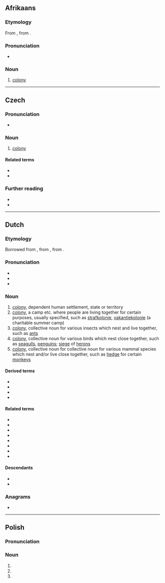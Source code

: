 {{also|Kolonie|kolonię}}
==Afrikaans==

===Etymology===
From {{inh|af|nl|kolonie}}, from {{der|af|la|colōnia||colony}}.

===Pronunciation===
* {{IPA|af|/kʊə̯ˈlʊə̯.ni/}}

===Noun===
{{af-noun|s}}

# [[colony]]

----

==Czech==

===Pronunciation===
* {{cs-IPA|kolonye}}

===Noun===
{{cs-noun|g=f}}

# [[colony]]

====Related terms====
* {{l|cs|koloniální}}
* {{l|cs|kolonialismus}}

===Further reading===
* {{R:PSJC}}
* {{R:SSJC}}

----

==Dutch==

===Etymology===
{{root|nl|ine-pro|*kʷel-}}
Borrowed from {{bor|nl|la|colōnia||colony}}, from {{m|la|colōnus||farmer; colonist}}, from {{m|la|colō||till, cultivate, worship}}.

===Pronunciation===
* {{IPA|nl|/koːˈloː.ni/}}
* {{audio|nl|Nl-kolonie.ogg|audio}}
* {{hyphenation|nl|ko|lo|nie}}

===Noun===
{{nl-noun|f|-s|pl2=-@en|kolonietje}}

# [[colony]], dependent human settlement, state or territory
# [[colony]], a camp etc. where people are living together for certain purposes, usually specified, such as [[strafkolonie]], [[vakantiekolonie]] (a charitable summer camp)
# [[colony]], collective noun for various insects which nest and live together, such as [[ant]]s
# [[colony]], collective noun for various birds which nest close together, such as [[seagull]]s, [[penguin]]s; [[siege]] of [[heron]]s
# [[colony]], collective noun for collective noun for various mammal species which nest and/or live close together, such as [[hedge]] for certain [[monkey]]s

====Derived terms====
* {{l|nl|arbeiderskolonie}}
* {{l|nl|strafkolonie}}
* {{l|nl|vakantiekolonie}}
* {{l|nl|veenkolonie}}

====Related terms====
* {{l|nl|koloniaal}}
* {{l|nl|kolonialisme}}
* {{l|nl|kolonialist}}
* {{l|nl|kolonialistisch}}
* {{l|nl|kolonisatie}}
* {{l|nl|kolonisator}}
* {{l|nl|koloniseren}}
* {{l|nl|kolonist}}

====Descendants====
* {{desc|af|kolonie}}
* {{desc|id|bor=1|koloni}}

===Anagrams===
* {{l|nl|klooien}}

----

==Polish==

===Pronunciation===
{{pl-p|kolońje|h=ko.lon.ie|hh=kolonię|a=LL-Q809 (pol)-Olaf-kolonie.wav}}

===Noun===
{{head|pl|noun form}}

# {{inflection of|pl|kolonia||nom|p}}
# {{inflection of|pl|kolonia||acc|p}}
# {{inflection of|pl|kolonia||voc|p}}